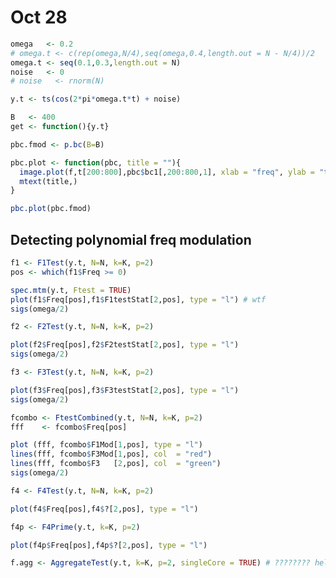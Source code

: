 # Oct 28

```r
omega   <- 0.2
# omega.t <- c(rep(omega,N/4),seq(omega,0.4,length.out = N - N/4))/2
omega.t <- seq(0.1,0.3,length.out = N)
noise   <- 0
# noise   <- rnorm(N)

y.t <- ts(cos(2*pi*omega.t*t) + noise)
```

```r
B   <- 400
get <- function(){y.t}

pbc.fmod <- p.bc(B=B)
```

```r
pbc.plot <- function(pbc, title = ""){
  image.plot(f,t[200:800],pbc$bc1[,200:800,1], xlab = "freq", ylab = "time ->")
  mtext(title,)
}

pbc.plot(pbc.fmod)
```



## Detecting polynomial freq modulation

```r
f1 <- F1Test(y.t, N=N, k=K, p=2)
pos <- which(f1$Freq >= 0)

spec.mtm(y.t, Ftest = TRUE)
plot(f1$Freq[pos],f1$F1testStat[2,pos], type = "l") # wtf
sigs(omega/2)
```

```r
f2 <- F2Test(y.t, N=N, k=K, p=2)

plot(f2$Freq[pos],f2$F2testStat[2,pos], type = "l") 
sigs(omega/2)
```

```r
f3 <- F3Test(y.t, N=N, k=K, p=2)

plot(f3$Freq[pos],f3$F3testStat[2,pos], type = "l") 
sigs(omega/2)
```

```r
fcombo <- FtestCombined(y.t, N=N, k=K, p=2)
fff    <- fcombo$Freq[pos]

plot (fff, fcombo$F1Mod[1,pos], type = "l")
lines(fff, fcombo$F3Mod[1,pos], col  = "red")
lines(fff, fcombo$F3   [2,pos], col  = "green")
sigs(omega/2)
```

```r
f4 <- F4Test(y.t, N=N, k=K, p=2)

plot(f4$Freq[pos],f4$?[2,pos], type = "l") 
```

```r
f4p <- F4Prime(y.t, k=K, p=2)

plot(f4p$Freq[pos],f4p$?[2,pos], type = "l") 
```

```r
f.agg <- AggregateTest(y.t, k=K, p=2, singleCore = TRUE) # ???????? help
```






